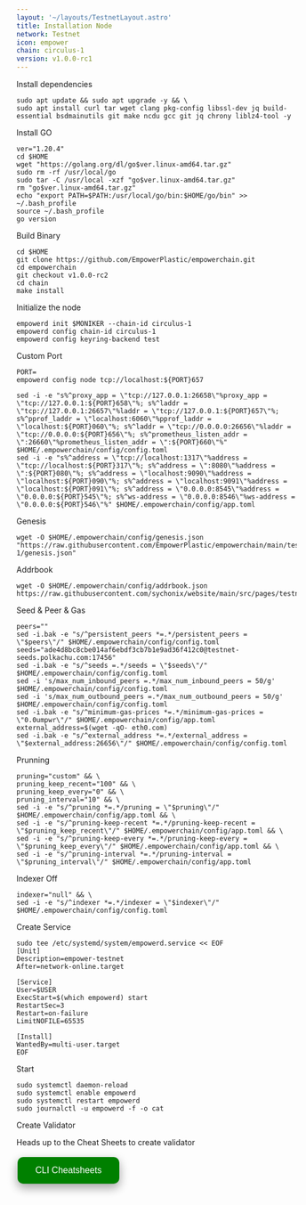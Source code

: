 ```yaml
---
layout: '~/layouts/TestnetLayout.astro'
title: Installation Node
network: Testnet
icon: empower
chain: circulus-1
version: v1.0.0-rc1
---
```


 Install dependencies
```
sudo apt update && sudo apt upgrade -y && \
sudo apt install curl tar wget clang pkg-config libssl-dev jq build-essential bsdmainutils git make ncdu gcc git jq chrony liblz4-tool -y
```

 Install GO
```
ver="1.20.4"
cd $HOME
wget "https://golang.org/dl/go$ver.linux-amd64.tar.gz"
sudo rm -rf /usr/local/go
sudo tar -C /usr/local -xzf "go$ver.linux-amd64.tar.gz"
rm "go$ver.linux-amd64.tar.gz"
echo "export PATH=$PATH:/usr/local/go/bin:$HOME/go/bin" >> ~/.bash_profile
source ~/.bash_profile
go version
```

 Build Binary
```
cd $HOME
git clone https://github.com/EmpowerPlastic/empowerchain.git
cd empowerchain
git checkout v1.0.0-rc2
cd chain
make install
```

 Initialize the node
```
empowerd init $MONIKER --chain-id circulus-1
empowerd config chain-id circulus-1
empowerd config keyring-backend test
```

 Custom Port
```
PORT=
empowerd config node tcp://localhost:${PORT}657
```
```
sed -i -e "s%^proxy_app = \"tcp://127.0.0.1:26658\"%proxy_app = \"tcp://127.0.0.1:${PORT}658\"%; s%^laddr = \"tcp://127.0.0.1:26657\"%laddr = \"tcp://127.0.0.1:${PORT}657\"%; s%^pprof_laddr = \"localhost:6060\"%pprof_laddr = \"localhost:${PORT}060\"%; s%^laddr = \"tcp://0.0.0.0:26656\"%laddr = \"tcp://0.0.0.0:${PORT}656\"%; s%^prometheus_listen_addr = \":26660\"%prometheus_listen_addr = \":${PORT}660\"%" $HOME/.empowerchain/config/config.toml
sed -i -e "s%^address = \"tcp://localhost:1317\"%address = \"tcp://localhost:${PORT}317\"%; s%^address = \":8080\"%address = \":${PORT}080\"%; s%^address = \"localhost:9090\"%address = \"localhost:${PORT}090\"%; s%^address = \"localhost:9091\"%address = \"localhost:${PORT}091\"%; s%^address = \"0.0.0.0:8545\"%address = \"0.0.0.0:${PORT}545\"%; s%^ws-address = \"0.0.0.0:8546\"%ws-address = \"0.0.0.0:${PORT}546\"%" $HOME/.empowerchain/config/app.toml
```

 Genesis
```
wget -O $HOME/.empowerchain/config/genesis.json "https://raw.githubusercontent.com/EmpowerPlastic/empowerchain/main/testnets/circulus-1/genesis.json"
```

 Addrbook
```
wget -O $HOME/.empowerchain/config/addrbook.json https://raw.githubusercontent.com/sychonix/website/main/src/pages/testnet/empower/addrbook.json
```

 Seed & Peer & Gas
```
peers=""
sed -i.bak -e "s/^persistent_peers *=.*/persistent_peers = \"$peers\"/" $HOME/.empowerchain/config/config.toml
seeds="ade4d8bc8cbe014af6ebdf3cb7b1e9ad36f412c0@testnet-seeds.polkachu.com:17456"
sed -i.bak -e "s/^seeds =.*/seeds = \"$seeds\"/" $HOME/.empowerchain/config/config.toml
sed -i 's/max_num_inbound_peers =.*/max_num_inbound_peers = 50/g' $HOME/.empowerchain/config/config.toml
sed -i 's/max_num_outbound_peers =.*/max_num_outbound_peers = 50/g' $HOME/.empowerchain/config/config.toml
sed -i.bak -e "s/^minimum-gas-prices *=.*/minimum-gas-prices = \"0.0umpwr\"/" $HOME/.empowerchain/config/app.toml
external_address=$(wget -qO- eth0.com) 
sed -i.bak -e "s/^external_address *=.*/external_address = \"$external_address:26656\"/" $HOME/.empowerchain/config/config.toml
```

 Prunning
```
pruning="custom" && \
pruning_keep_recent="100" && \
pruning_keep_every="0" && \
pruning_interval="10" && \
sed -i -e "s/^pruning *=.*/pruning = \"$pruning\"/" $HOME/.empowerchain/config/app.toml && \
sed -i -e "s/^pruning-keep-recent *=.*/pruning-keep-recent = \"$pruning_keep_recent\"/" $HOME/.empowerchain/config/app.toml && \
sed -i -e "s/^pruning-keep-every *=.*/pruning-keep-every = \"$pruning_keep_every\"/" $HOME/.empowerchain/config/app.toml && \
sed -i -e "s/^pruning-interval *=.*/pruning-interval = \"$pruning_interval\"/" $HOME/.empowerchain/config/app.toml
```

 Indexer Off
```
indexer="null" && \
sed -i -e "s/^indexer *=.*/indexer = \"$indexer\"/" $HOME/.empowerchain/config/config.toml
```

 Create Service
```
sudo tee /etc/systemd/system/empowerd.service << EOF
[Unit]
Description=empower-testnet
After=network-online.target

[Service]
User=$USER
ExecStart=$(which empowerd) start
RestartSec=3
Restart=on-failure
LimitNOFILE=65535

[Install]
WantedBy=multi-user.target
EOF
```

 Start
```
sudo systemctl daemon-reload
sudo systemctl enable empowerd
sudo systemctl restart empowerd
sudo journalctl -u empowerd -f -o cat
```
 Create Validator

Heads up to the Cheat Sheets to create validator

<a href="https://service.sychonix.com/testnet/empower/cheat" target="_blank">
  <button style="background-color: green; border: none; color: white; padding: 15px 32px; text-align: center; text-decoration: none; display: inline-block; font-size: 16px; margin: 4px 2px; cursor: pointer; border-radius: 10px; box-shadow: 0 8px 16px 0 rgba(0,0,0,0.2), 0 6px 20px 0 rgba(0,0,0,0.19);" onmouseover="this.style.boxShadow='0 0 0 4px rgba(0,255,0,0.5)'" onmouseout="this.style.boxShadow='0 8px 16px 0 rgba(0,0,0,0.2), 0 6px 20px 0 rgba(0,0,0,0.19)'">CLI Cheatsheets</button>
</a>
